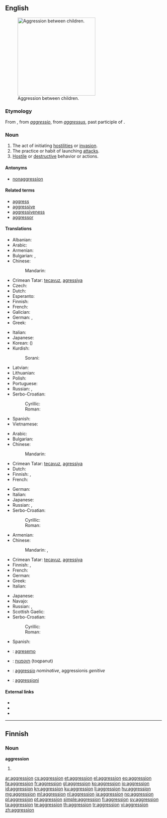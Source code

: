 {{also|Aggression}}
==English==

[[File:Bullying_on_Instituto_Regional_Federico_Errázuriz_(IRFE)_in_March_5,_2007.jpg|thumb|250px|upright|Aggression between children.]]

===Etymology===
From {{etyl|fr}} {{term|aggression|lang=fr}}, from {{etyl|la}} ''[[aggressio]]'', from ''[[aggressus]]'', past participle of {{term|aggredior||to approach, address, attack}}.

===Noun===
{{en-noun}}

# The act of initiating [[hostility|hostilities]] or [[invasion]].
# The practice or habit of launching [[attack]]s.
# [[hostile|Hostile]] or [[destructive]] behavior or actions.

====Antonyms====
* [[nonaggression]]

====Related terms====
* [[aggress]]
* [[aggressive]]
* [[aggressiveness]]
* [[aggressor]]

====Translations====
{{trans-top|act of initiating hostilities or invasion}}
* Albanian: {{t+|sq|agresion|m}}
* Arabic: {{t-|ar|عدوان|m|tr=ʿidwān}}
* Armenian: {{t-|hy|ագրեսիա|tr=agresia}}
* Bulgarian: {{t+|bg|агресия|f|tr=agrésija}}, {{t+|bg|нападение|n|tr=napadénie}}
* Chinese:
*: Mandarin: {{t+|cmn|侵略|tr=qīnlüè|sc=Hani}}
* Crimean Tatar: [[tecavuz]], [[agressiya]]
* Czech: {{t-|cs|agrese|f}}
* Dutch: {{t+|nl|agressie}}
* Esperanto: {{t-|eo|agreso}}
* Finnish: {{t+|fi|hyökkäys}}
* French: {{t+|fr|aggression|f}}
* Galician: {{t-|gl|agresión|f}}
* German: {{t+|de|Aggression|f}}, {{t+|de|Angriff|m}}
* Greek: {{t+|el|επιθετικότητα|f|tr=epithetikótita}}
{{trans-mid}}
* Italian: {{t+|it|aggressione|f}}
* Japanese: {{t+|ja|侵略|tr=しんりゃく, shinryaku|sc=Jpan}}
* Korean: {{t-|ko|침략|tr=chimnyak|sc=Kore}} ({{t+|ko|侵略|sc=Kore}})
* Kurdish:
*: Sorani: {{ku-Arab|[[ده‌س درێژی]]}}
* Latvian: {{t-|lv|agresija|f}}
* Lithuanian: {{t-|lt|agresija|f|alt=agrèsija}}
* Polish: {{t+|pl|agresja|f}}
* Portuguese: {{t+|pt|agressão|f}}
* Russian: {{t+|ru|агрессия|f|tr=agréssija}}, {{t+|ru|нападение|n|tr=napadénije}}
* Serbo-Croatian:
*: Cyrillic: {{t-|sh|агресија|f|alt=агрѐсија|sc=Cyrl}}
*: Roman: {{t-|sh|agresija|f|alt=agrèsija}}
* Spanish: {{t+|es|agresión|f}}
* Vietnamese: {{t+|vi|xâm lược}}
{{trans-bottom}}

{{trans-top|the practice or habit of launching attacks}}
* Arabic: {{t-|ar|عدوان|m|tr=ʿidwān}}
* Bulgarian: {{t+|bg|агресивност}}
* Chinese:
*: Mandarin: {{t+|cmn|侵略|tr=qīnlüè|sc=Hani}}
* Crimean Tatar: [[tecavuz]], [[agressiya]]
* Dutch: {{t+|nl|agressie}}
* Finnish: {{t+|fi|väkivaltaisuus}}, {{t-|fi|hyökkäävyys}}
* French: {{t+|fr|aggression|f}}
{{trans-mid}}
* German: {{t+|de|Aggression|f}}
* Italian: {{t+|it|aggressione}}
* Japanese: {{t+|ja|侵略|tr=しんりゃく, shinryaku|sc=Jpan}}
* Russian: {{t+|ru|агрессия|f|tr=agréssija}}, {{t+|ru|агрессивность|f|tr=agressívnostʹ}}
* Serbo-Croatian:
*: Cyrillic: {{t-|sh|агресија|f|alt=агрѐсија|sc=Cyrl}}
*: Roman: {{t-|sh|agresija|f|alt=agrèsija}}
{{trans-bottom}}

{{trans-top|hostile or destructive behavior or actions}}
* Armenian: {{t-|hy|ագրեսիա|tr=agresia}}
* Chinese:
*: Mandarin: {{t|cmn|攻擊|sc=Hani}}, {{t|cmn|攻击|tr=gōngjī, gōngjí|sc=Hani}}
* Crimean Tatar: [[tecavuz]], [[agressiya]]
* Finnish: {{t+|fi|väkivaltaisuus}}, {{t-|fi|hyökkäävyys}}
* French: {{t+|fr|aggression|f}}
* German: {{t+|de|Aggression|f}}
* Greek: {{t+|el|επιθετικότητα|f|tr=epithetikótita}}
* Italian: {{t+|it|aggressione}}
{{trans-mid}}
* Japanese: {{t+|ja|攻撃|tr=こうげき, kōgeki|sc=Jpan}}
* Navajo: {{tø|nv|hashké nídzin}}
* Russian: {{t+|ru|агрессия|tr=agréssija}}, {{t+|ru|нападение|n|tr=napadénije|sc=Cyrl}}
* Scottish Gaelic: {{t-|gd|miann còmhraig|m|f}}
* Serbo-Croatian:
*: Cyrillic: {{t-|sh|агресија|f|alt=агрѐсија|sc=Cyrl}}
*: Roman: {{t-|sh|agresija|f|alt=agrèsija}}
* Spanish: {{t+|es|agresión|f}}
{{trans-bottom}}

{{checktrans-top}}
* {{ttbc|eo}}: [[agresemo]]
* {{ttbc|he}}: [[תוקפנות]] (toqpanut)
{{trans-mid}}
* {{ttbc|la}}: [[aggressio]] ''nominative'', aggressionis ''genitive''
* {{ttbc|mt}}: [[aggressjoni]]
{{trans-bottom}}

====External links====
* {{pedia}}
* {{R:Webster 1913}}
* {{R:Century 1911}}

----

==Finnish==

===Noun===
'''aggression'''

# {{fi-form of|type=noun|case=genitive|pl=singular|aggressio}}

[[ar:aggression]]
[[cs:aggression]]
[[et:aggression]]
[[el:aggression]]
[[eo:aggression]]
[[fa:aggression]]
[[fr:aggression]]
[[gl:aggression]]
[[ko:aggression]]
[[io:aggression]]
[[id:aggression]]
[[kn:aggression]]
[[ku:aggression]]
[[li:aggression]]
[[hu:aggression]]
[[mg:aggression]]
[[ml:aggression]]
[[nl:aggression]]
[[ja:aggression]]
[[no:aggression]]
[[pl:aggression]]
[[pt:aggression]]
[[simple:aggression]]
[[fi:aggression]]
[[sv:aggression]]
[[ta:aggression]]
[[te:aggression]]
[[th:aggression]]
[[tr:aggression]]
[[vi:aggression]]
[[zh:aggression]]